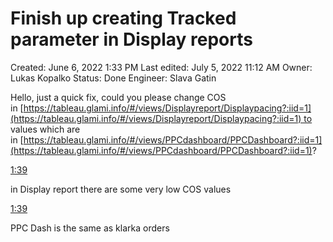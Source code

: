 # Finish up creating Tracked parameter in Display reports

Created: June 6, 2022 1:33 PM
Last edited: July 5, 2022 11:12 AM
Owner: Lukas Kopalko
Status: Done
Engineer: Slava Gatin

Hello, just a quick fix, could you please change COS in [https://tableau.glami.info/#/views/Displayreport/Displaypacing?:iid=1](https://tableau.glami.info/#/views/Displayreport/Displaypacing?:iid=1) to values which are in [https://tableau.glami.info/#/views/PPCdashboard/PPCDashboard?:iid=1](https://tableau.glami.info/#/views/PPCdashboard/PPCDashboard?:iid=1)?

[1:39](https://glami.slack.com/archives/DK4N1TX1P/p1654515558603649)

in Display report there are some very low COS values

[1:39](https://glami.slack.com/archives/DK4N1TX1P/p1654515571394979)

PPC Dash is the same as klarka orders